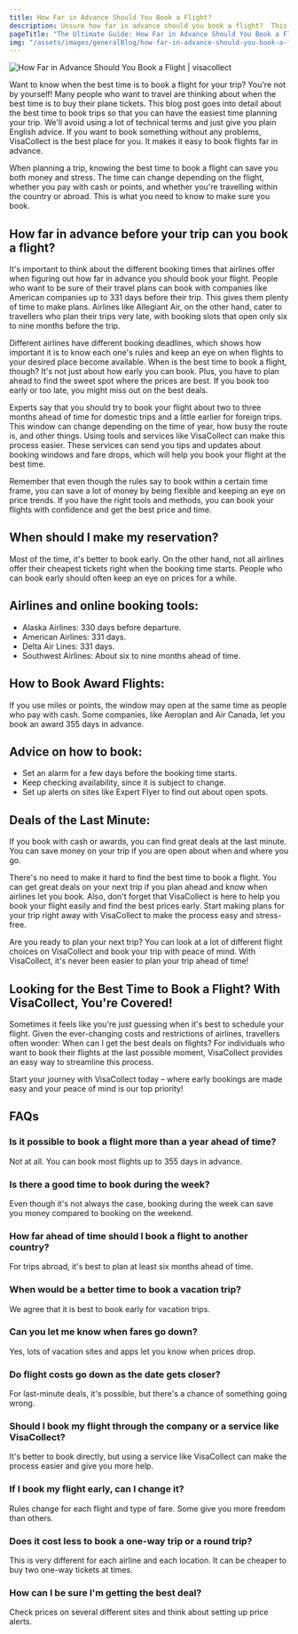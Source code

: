 ```yaml
---
title: How Far in Advance Should You Book a Flight?
description: Unsure how far in advance should you book a flight?  This guide unlocks the secrets to finding the cheapest fares, both domestic and international.
pageTitle: "The Ultimate Guide: How Far in Advance Should You Book a Flight?"
img: "/assets/images/generalBlog/how-far-in-advance-should-you-book-a-flight.webp"
---
```


<BlogContentHero className="mt-0">
    <img
        src="/assets/images/generalBlog/how-far-in-advance-should-you-book-a-flight.webp"
        alt="How Far in Advance Should You Book a Flight | visacollect"
    />
</BlogContentHero>

Want to know when the best time is to book a flight for your trip? You're not by yourself! Many people who want to travel are thinking about when the best time is to buy their plane tickets. This blog post goes into detail about the best time to book trips so that you can have the easiest time planning your trip. We'll avoid using a lot of technical terms and just give you plain English advice. If you want to book something without any problems, VisaCollect is the best place for you. It makes it easy to book flights far in advance.

When planning a trip, knowing the best time to book a flight can save you both money and stress. The time can change depending on the flight, whether you pay with cash or points, and whether you're travelling within the country or abroad. This is what you need to know to make sure you book.

## How far in advance before your trip can you book a flight?

It's important to think about the different booking times that airlines offer when figuring out how far in advance you should book your flight. People who want to be sure of their travel plans can book with companies like American companies up to 331 days before their trip. This gives them plenty of time to make plans. Airlines like Allegiant Air, on the other hand, cater to travellers who plan their trips very late, with booking slots that open only six to nine months before the trip.

Different airlines have different booking deadlines, which shows how important it is to know each one's rules and keep an eye on when flights to your desired place become available. When is the best time to book a flight, though? It's not just about how early you can book. Plus, you have to plan ahead to find the sweet spot where the prices are best. If you book too early or too late, you might miss out on the best deals.

Experts say that you should try to book your flight about two to three months ahead of time for domestic trips and a little earlier for foreign trips. This window can change depending on the time of year, how busy the route is, and other things. Using tools and services like VisaCollect can make this process easier. These services can send you tips and updates about booking windows and fare drops, which will help you book your flight at the best time.

Remember that even though the rules say to book within a certain time frame, you can save a lot of money by being flexible and keeping an eye on price trends. If you have the right tools and methods, you can book your flights with confidence and get the best price and time.

## When should I make my reservation?

Most of the time, it's better to book early. On the other hand, not all airlines offer their cheapest tickets right when the booking time starts. People who can book early should often keep an eye on prices for a while.

## Airlines and online booking tools:

-   Alaska Airlines: 330 days before departure.
-   American Airlines: 331 days.
-   Delta Air Lines: 331 days.
-   Southwest Airlines: About six to nine months ahead of time.

## How to Book Award Flights:

If you use miles or points, the window may open at the same time as people who pay with cash. Some companies, like Aeroplan and Air Canada, let you book an award 355 days in advance.

## Advice on how to book:

-   Set an alarm for a few days before the booking time starts.
-   Keep checking availability, since it is subject to change.
-   Set up alerts on sites like Expert Flyer to find out about open spots.

## Deals of the Last Minute:

If you book with cash or awards, you can find great deals at the last minute. You can save money on your trip if you are open about when and where you go.

There's no need to make it hard to find the best time to book a flight. You can get great deals on your next trip if you plan ahead and know when airlines let you book. Also, don't forget that VisaCollect is here to help you book your flight easily and find the best prices early. Start making plans for your trip right away with VisaCollect to make the process easy and stress-free.

Are you ready to plan your next trip? You can look at a lot of different flight choices on VisaCollect and book your trip with peace of mind. With VisaCollect, it's never been easier to plan your trip ahead of time!

## Looking for the Best Time to Book a Flight? With VisaCollect, You're Covered!

Sometimes it feels like you're just guessing when it's best to schedule your flight. Given the ever-changing costs and restrictions of airlines, travellers often wonder: When can I get the best deals on flights? For individuals who want to book their flights at the last possible moment, VisaCollect provides an easy way to streamline this process.

Start your journey with VisaCollect today – where early bookings are made easy and your peace of mind is our top priority!

## FAQs

### Is it possible to book a flight more than a year ahead of time?

Not at all. You can book most flights up to 355 days in advance.

### Is there a good time to book during the week?

Even though it's not always the case, booking during the week can save you money compared to booking on the weekend.

### How far ahead of time should I book a flight to another country?

For trips abroad, it's best to plan at least six months ahead of time.

### When would be a better time to book a vacation trip?

We agree that it is best to book early for vacation trips.

### Can you let me know when fares go down?

Yes, lots of vacation sites and apps let you know when prices drop.

### Do flight costs go down as the date gets closer?

For last-minute deals, it's possible, but there's a chance of something going wrong.

### Should I book my flight through the company or a service like VisaCollect?

It's better to book directly, but using a service like VisaCollect can make the process easier and give you more help.

### If I book my flight early, can I change it?

Rules change for each flight and type of fare. Some give you more freedom than others.

### Does it cost less to book a one-way trip or a round trip?

This is very different for each airline and each location. It can be cheaper to buy two one-way tickets at times.

### How can I be sure I'm getting the best deal?

Check prices on several different sites and think about setting up price alerts.
